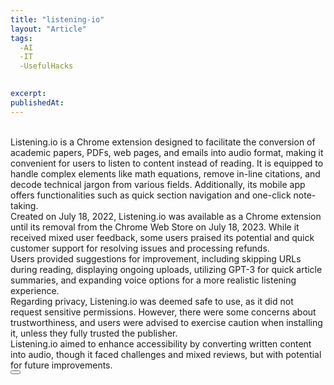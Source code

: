 ```yaml
---
title: "listening-io"
layout: "Article"
tags:
  -AI 
  -IT
  -UsefulHacks

  
excerpt:
publishedAt:
---
```

<br/>
Listening.io is a Chrome extension designed to facilitate the conversion of academic papers, PDFs, web pages, and emails into audio format, making it convenient for users to listen to content instead of reading. It is equipped to handle complex elements like math equations, remove in-line citations, and decode technical jargon from various fields. Additionally, its mobile app offers functionalities such as quick section navigation and one-click note-taking.
<br/>
Created on July 18, 2022, Listening.io was available as a Chrome extension until its removal from the Chrome Web Store on July 18, 2023. While it received mixed user feedback, some users praised its potential and quick customer support for resolving issues and processing refunds.
<br/>
Users provided suggestions for improvement, including skipping URLs during reading, displaying ongoing uploads, utilizing GPT-3 for quick article summaries, and expanding voice options for a more realistic listening experience.
<br/>
Regarding privacy, Listening.io was deemed safe to use, as it did not request sensitive permissions. However, there were some concerns about trustworthiness, and users were advised to exercise caution when installing it, unless they fully trusted the publisher.
<br/>
Listening.io aimed to enhance accessibility by converting written content into audio, though it faced challenges and mixed reviews, but with potential for future improvements.
<br/>
<Button
  address="https://www.listening.io/"
  text="Source"
/>
